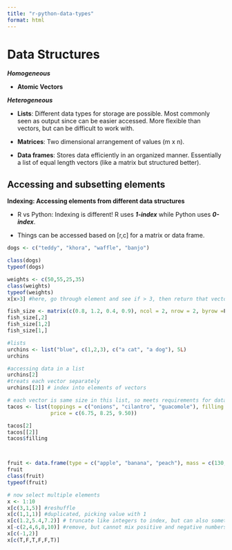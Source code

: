 ```yaml
---
title: "r-python-data-types"
format: html
---
```


# Data Structures

***Homogeneous***

-   **Atomic Vectors**

***Heterogeneous***

-   **Lists**: Different data types for storage are possible. Most commonly seen as output since can be easier accessed. More flexible than vectors, but can be difficult to work with.

-   **Matrices**: Two dimensional arrangement of values (m x n).

-   **Data frames**: Stores data efficiently in an organized manner. Essentially a list of equal length vectors (like a matrix but structured better).

## Accessing and subsetting elements

**Indexing: Accessing elements from different data structures**

-   R vs Python: Indexing is different! R uses ***1-index*** while Python uses ***0-index***.

-   Things can be accessed based on [r,c] for a matrix or data frame.



```r
dogs <- c("teddy", "khora", "waffle", "banjo")

class(dogs)
typeof(dogs)

weights <- c(50,55,25,35)
class(weights) 
typeof(weights) 
x[x>3] #here, go through element and see if > 3, then return that vector

```

```r
fish_size <- matrix(c(0.8, 1.2, 0.4, 0.9), ncol = 2, nrow = 2, byrow =F)
fish_size[,2]
fish_size[1,2]
fish_size[1,]

#lists
urchins <- list("blue", c(1,2,3), c("a cat", "a dog"), 5L)
urchins

#accessing data in a list
urchins[2]
#treats each vector separately
urchins[[2]] # index into elements of vectors

# each vector is same size in this list, so meets requirements for data frame
tacos <- list(toppings = c("onions", "cilantro", "guacomole"), filling = c("beans", "meat", "veggies"), 
              price = c(6.75, 8.25, 9.50))

tacos[2]
tacos[[2]]
tacos$filling



fruit <- data.frame(type = c("apple", "banana", "peach"), mass = c(130, 195, 150))
fruit
class(fruit)
typeof(fruit)

# now select multiple elements 
x <- 1:10
x[c(3,1,5)] #reshuffle
x[c(1,1,1)] #duplicated, picking value with 1
x[c(1.2,5.4,7.2)] # truncate like integers to index, but can also sometimes be very literal
x[-c(2,4,6,8,10)] #remove, but cannot mix positive and negative numbers
x[c(-1,2)]
x[c(T,F,T,F,F,T)]

```

